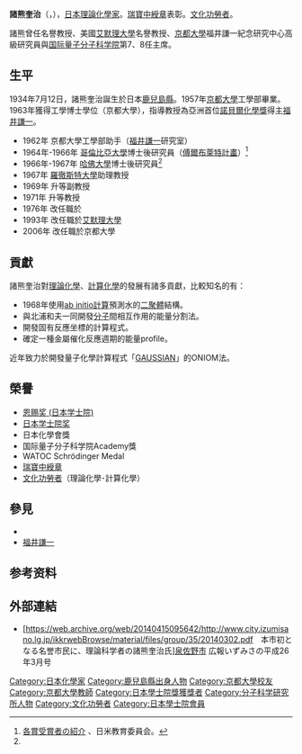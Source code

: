 {{Duplicated citations}}
{{Onesource|time=2020-03-06T10:35:27+00:00}} 
{{Infobox scientist
|name              = 諸熊奎治<br><small>諸熊 奎治（もろくま けいじ）</small>
|image             = Replace this image male.svg <!-- only free-content images are allowed for depicting living people - see [[WP:NONFREE|WP:NONFREE]] -->
|image_size        = 
|caption           = 
|birth_date        = 1934年7月12日
|birth_place       = [[大日本帝國|大日本帝國]][[鹿兒島縣|鹿兒島縣]][[鹿兒島市|鹿兒島市]]
|death_date        = {{death_date_and_age|2017|11|27|1934|07|12|mf=y}}
|death_place       = [[日本|日本]][[京都府|京都府]][[京都市|京都市]][[左京區|左京區]]
|nationality       = {{JPN}}
|ethnicity         = 
|fields            = [[物理化學|物理化學]]
|workplaces        = [[京都大學|京都大學]]<br>[[国际量子分子科学院|国际量子分子科学院]]
|alma_mater        = 京都大學
|doctoral_advisor  = [[File:Nobel_prize_medal.svg|20px]] [[福井謙一|福井謙一]]
|doctoral_students = 
|known_for         = 對[[理論化學|理論化學]]、[[計算化學|計算化學]]發展的貢獻
|awards            = [[恩赐奖_(日本学士院)|恩赐奖 (日本学士院)]]<br>[[日本学士院奖|日本学士院奖]]<br>日本化學會獎<br>国际量子分子科学院Academy獎<br>WATOC Schrödinger Medal<br>[[瑞寶章|瑞寶中綬章]]<br>[[文化功勞者|文化功勞者]]
|religion          =
|signature         =  <!--(filename only)-->
|footnotes         = 
}}
{{Japanese
| japanese = 諸熊 奎治
| kana = もろくま けいじ
| romaji = Morokuma Keiji
}}
'''諸熊奎治'''（{{jpn|j=諸熊 奎治|hg=もろくま けいじ|rm=Morokuma Keiji|f=h}}，{{bd|1934年|7月12日|2017年|11月27日|catIdx=Morokuma}}），[[日本|日本]][[理論化學|理論化學家]]。[[瑞寶中綬章|瑞寶中綬章]]表彰。[[文化功勞者|文化功勞者]]。

諸熊曾任{{link-ja|自然科學研究機構|自然科学研究機構}}{{link-ja|分子科學研究所|分子科学研究所}}名譽教授、美國[[艾默理大學|艾默理大學]]名譽教授、[[京都大學|京都大學]]福井謙一紀念研究中心高級研究員與[[国际量子分子科学院|国际量子分子科学院]]第7、8任主席。

== 生平 ==
1934年7月12日，諸熊奎治誕生於日本[[鹿兒島縣|鹿兒島縣]]。1957年[[京都大學|京都大學]]工學部畢業。1963年獲得工學博士學位（京都大學），指導教授為亞洲首位[[諾貝爾化學獎|諾貝爾化學獎]]得主[[福井謙一|福井謙一]]。

*1962年 京都大學工學部助手（[[福井謙一|福井謙一]]研究室）
*1964年-1966年 [[哥倫比亞大學|哥倫比亞大學]]博士後研究員（[[傅爾布萊特計畫|傅爾布萊特計畫]]）<ref name="#1">[http://www.fulbright.jp/alumni/awards.html 各賞受賞者の紹介] {{Wayback|url=http://www.fulbright.jp/alumni/awards.html |date=20140503043304 }}、日米教育委員会。</ref>
*1966年-1967年 [[哈佛大學|哈佛大學]]博士後研究員<ref name="#1"/>
*1967年 [[羅徹斯特大學|羅徹斯特大學]]助理教授
*1969年 升等副教授
*1971年 升等教授
*1976年 改任職於{{link-ja|分子科學研究所|分子科学研究所}}
*1993年 改任職於[[艾默理大學|艾默理大學]]
*2006年 改任職於京都大學

== 貢獻 ==
諸熊奎治對[[理論化學|理論化學]]、[[計算化學|計算化學]]的發展有諸多貢獻，比較知名的有：
*1968年使用[[ab_initio計算|ab initio計算]]預測水的[[二聚體|二聚體]]結構。
*與北浦和夫一同開發[[分子|分子]]間相互作用的能量分割法。
*開發固有反應坐標的計算程式。
*確定一種金屬催化反應週期的能量profile。

近年致力於開發量子化學計算程式「[[GAUSSIAN|GAUSSIAN]]」的ONIOM法。

== 榮譽 ==
*[[恩赐奖_(日本学士院)|恩赐奖 (日本学士院)]]
*[[日本学士院奖|日本学士院奖]]
*日本化學會獎
*国际量子分子科学院Academy獎
*WATOC Schrödinger Medal
*[[瑞寶章|瑞寶中綬章]]
*[[文化功勞者|文化功勞者]]（理論化學･計算化學）

== 參見 ==
*{{tsl|en|Norman Allinger|}}
*[[福井謙一|福井謙一]]

== 参考资料 ==
{{reflist}}

== 外部連結 ==
*[https://web.archive.org/web/20140415095642/http://www.city.izumisano.lg.jp/ikkrwebBrowse/material/files/group/35/20140302.pdf　本市初となる名誉市民に、理論科学者の諸熊奎治氏][[泉佐野市|泉佐野市]] 広報いずみさの平成26年3月号

{{DEFAULTSORT:Morokuma}}
[[Category:日本化學家|Category:日本化學家]]
[[Category:鹿兒島縣出身人物|Category:鹿兒島縣出身人物]]
[[Category:京都大學校友|Category:京都大學校友]]
[[Category:京都大學教師|Category:京都大學教師]]
[[Category:日本學士院獎獲獎者|Category:日本學士院獎獲獎者]]
[[Category:分子科学研究所人物|Category:分子科学研究所人物]]
[[Category:文化功勞者|Category:文化功勞者]]
[[Category:日本學士院會員|Category:日本學士院會員]]